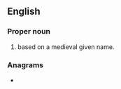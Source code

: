 ==English==

===Proper noun===
{{en-proper noun}}

# {{surname|[[patronymic]]|from=given names|dot=}} based on a medieval given name.

===Anagrams===
* {{l|en|dowing}}